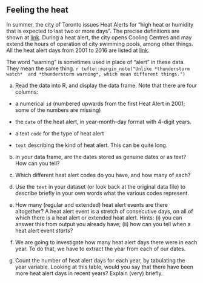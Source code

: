 ##  Feeling the heat


 In summer, the city of Toronto issues Heat Alerts for 
"high heat or humidity that is expected to last two or more days". The
precise definitions are shown at
[link](http://www1.toronto.ca/wps/portal/contentonly?vgnextoid=923b5ce6dfb31410VgnVCM10000071d60f89RCRD). During
a heat alert, the city opens Cooling Centres and may extend the hours
of operation of city swimming pools, among other things. All the heat
alert days from 2001 to 2016 are listed at
[link](http://ritsokiguess.site/datafiles/heat.csv).

The word "warning" is sometimes used in place of "alert" in these
data. They mean the same thing.
`r tufte::margin_note("Unlike *thunderstorm watch*  and *thunderstorm warning*, which mean different things.")`



(a) Read the data into R, and display the data frame. Note that there are four columns:


* a numerical `id` (numbered upwards from the first Heat
Alert in 2001; some of the numbers are missing)

* the `date` of the heat alert, in year-month-day
format with 4-digit years.

* a text `code` for the type of heat alert

* `text` describing the kind of heat alert. This can be quite long. 




(b) In your data frame, are the dates stored as genuine dates or as text? How can you tell?



(c) Which different heat alert codes do you have, and how many of each?



(d) Use the `text` in your dataset (or look back
at the original data file) to describe briefly in your own
words what the various codes represent.



(e) How many (regular and extended) heat alert events
are there altogether? A heat alert event is a stretch of
consecutive days, on all of which there is a heat alert or
extended heat alert. Hints: (i) you can answer this from
output you already have; (ii) how can you tell when a heat
alert event *starts*?



(f) We are going to investigate how many heat alert
days
there were in each year. To do that, we have
to extract the year from each of our dates. 



(g) Count the number of heat alert days for each
year, by tabulating the year variable.
Looking at this table, would you say that there
have been more heat alert days in recent years? Explain
(very) briefly. 


 
 


